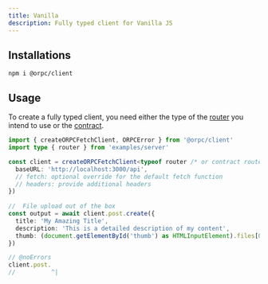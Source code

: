 ```yaml
---
title: Vanilla
description: Fully typed client for Vanilla JS
---
```


## Installations

```package-install
npm i @orpc/client
```

## Usage

To create a fully typed client, you need either the type of the [router](/docs/server/router) you intend to use or the [contract](/docs/contract/builder).

```ts twoslash
import { createORPCFetchClient, ORPCError } from '@orpc/client'
import type { router } from 'examples/server'

const client = createORPCFetchClient<typeof router /* or contract router */>({
  baseURL: 'http://localhost:3000/api',
  // fetch: optional override for the default fetch function
  // headers: provide additional headers
})
 
//  File upload out of the box
const output = await client.post.create({
  title: 'My Amazing Title',
  description: 'This is a detailed description of my content',
  thumb: (document.getElementById('thumb') as HTMLInputElement).files[0]!,
})

// @noErrors
client.post.
//          ^|
```
